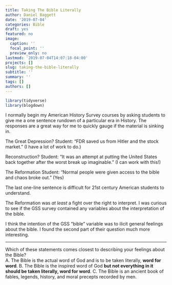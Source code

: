 ```yaml
---
title: Taking The Bible Literally
author: Daniel Baggett
date: '2019-07-04'
categories: Bible
draft: yes
featured: no
image:
  caption: ''
  focal_point: ''
  preview_only: no
lastmod: '2019-07-04T14:07:18-04:00'
projects: []
slug: taking-the-bible-literally
subtitle: ''
summary: ''
tags: []
authors: []
---
```


```r
library(tidyverse)
library(blogdown)
```

I normally begin my American History Survey courses by asking students to give me a one sentence rundown of a particular era in History. The responses are a great way for me to quickly gauge if the material is sinking in. 

The Great Depression?
Student: "FDR saved us from Hitler and the stock market." (I have a lot of work to do.)

Reconstruction?
Student: "It was an attempt at putting the United States back together after the worst break up imaginable." (I can work with this!)

The Reformation
Student: "Normal people were given access to the bible and chaos broke out." (Yes)

The last one-line sentence is difficult for 21st century American students to understand.  

The Reformation was *at least* a fight over the right to interpret. I was curious to see if the GSS survey contained any variables about the interpretation of the bible. 

I think the intention of the GSS "bible" variable was to ilicit general feelings about the bible. I found the second part of their question much more interesting. 

***
Which of these statements comes closest to describing your feelings about the Bible?  
A. The Bible is the actual word of God and is to be taken literally, **word for word**.
B. The Bible is the inspired word of God **but not everything in it should be taken literally, word for word**.
C. The Bible is an ancient book of fables, legends, history, and moral precepts recorded by men.








